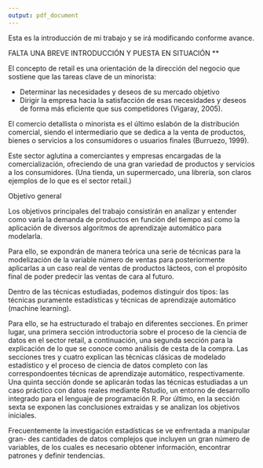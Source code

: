 ```yaml
---
output: pdf_document
---
```



Esta es la introducción de mi trabajo y se irá modificando conforme avance.

FALTA UNA BREVE INTRODUCCIÓN Y PUESTA EN SITUACIÓN ** 





<!-- Definición de sector retail -->



El concepto de retail es una orientación de la dirección del negocio que sostiene que las tareas clave de un minorista:

- Determinar las necesidades y deseos de su mercado objetivo
- Dirigir la empresa hacia la satisfacción de esas necesidades y deseos de forma más eficiente que sus competidores (Vigaray, 2005).

El comercio detallista o minorista es el último eslabón de la distribución comercial, siendo el intermediario que se dedica a la venta de productos, bienes o servicios a los consumidores o usuarios finales (Burruezo, 1999).

Este sector aglutina a comerciantes y empresas encargadas de la comercialización, ofreciendo de una gran variedad de productos y servicios a los consumidores. (Una tienda, un supermercado, una librería, son claros ejemplos de lo que es el sector retail.)


<!-- Objetivos -->

Objetivo general

Los objetivos principales del trabajo consistirán en analizar y entender como varía la demanda de productos en función del tiempo así como la aplicación de diversos algoritmos de aprendizaje automático para modelarla.

Para ello, se expondrán de manera teórica una serie de técnicas para la modelización de la variable número de ventas para posteriormente aplicarlas a un caso real de ventas de productos lácteos, con el propósito final de poder predecir las ventas de cara al futuro.

Dentro de las técnicas estudiadas, podemos distinguir dos tipos: las técnicas puramente estadísticas y técnicas de aprendizaje automático (machine learning).


Para ello, se ha estructurado el trabajo en diferentes secciones. En primer lugar, una primera sección introductoria sobre el proceso de la ciencia de datos en el sector retail, a continuación, una segunda sección para la explicación de lo que se conoce como análisis de cesta de la compra. Las secciones tres y cuatro explican las técnicas clásicas de modelado estadístico y el proceso de ciencia de datos completo con las correspondoentes técnicas de aprendizaje automático, respectivamente. Una quinta sección donde se aplicarán todas las técnicas estudiadas a un caso práctico con datos reales mediante Rstudio, un entorno de desarrollo integrado para el lenguaje de programación R. Por último, en la sección sexta se exponen las conclusiones extraidas y se analizan los objetivos iniciales.




Frecuentemente la investigación estadísticas se ve enfrentada a manipular gran- des cantidades de datos complejos que incluyen un gran número de variables, de los cuales es necesario obtener información, encontrar patrones y definir tendencias.

